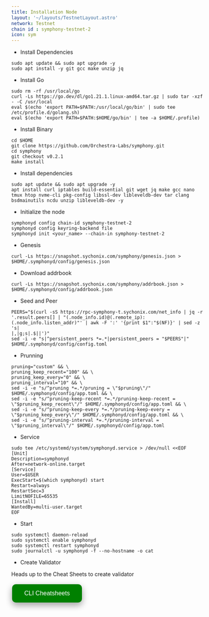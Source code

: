 ```yaml
---
title: Installation Node
layout: '~/layouts/TestnetLayout.astro'
network: Testnet
chain id : symphony-testnet-2
icon: sym
---
```


- Install Dependencies
```
sudo apt update && sudo apt upgrade -y 
sudo apt install -y git gcc make unzip jq
```

- Install Go
```
sudo rm -rf /usr/local/go
curl -Ls https://go.dev/dl/go1.21.1.linux-amd64.tar.gz | sudo tar -xzf - -C /usr/local
eval $(echo 'export PATH=$PATH:/usr/local/go/bin' | sudo tee /etc/profile.d/golang.sh)
eval $(echo 'export PATH=$PATH:$HOME/go/bin' | tee -a $HOME/.profile)
```

- Install Binary
```
cd $HOME
git clone https://github.com/Orchestra-Labs/symphony.git
cd symphony
git checkout v0.2.1
make install
```
- Install dependencies 

```
sudo apt update && sudo apt upgrade -y
apt install curl iptables build-essential git wget jq make gcc nano tmux htop nvme-cli pkg-config libssl-dev libleveldb-dev tar clang bsdmainutils ncdu unzip libleveldb-dev -y
```

- Initialize the node
```
symphonyd config chain-id symphony-testnet-2
symphonyd config keyring-backend file
symphonyd init <your_name> --chain-in symphony-testnet-2
```

- Genesis
```
curl -Ls https://snapshot.sychonix.com/symphony/genesis.json > $HOME/.symphonyd/config/genesis.json 
```
- Download addrbook
```
curl -Ls https://snapshot.sychonix.com/symphony/addrbook.json > $HOME/.symphonyd/config/addrbook.json
```
- Seed and Peer
```
PEERS="$(curl -sS https://rpc-symphony-t.sychonix.com/net_info | jq -r '.result.peers[] | "(.node_info.id)@(.remote_ip):(.node_info.listen_addr)"' | awk -F ':' '{print $1":"$(NF)}' | sed -z 's|
|,|g;s|.$||')"
sed -i -e "s|^persistent_peers *=.*|persistent_peers = "$PEERS"|" $HOME/.symphonyd/config/config.toml
```

- Prunning
```
pruning="custom" && \
pruning_keep_recent="100" && \
pruning_keep_every="0" && \
pruning_interval="10" && \
sed -i -e "s/^pruning *=.*/pruning = \"$pruning\"/" $HOME/.symphonyd/config/app.toml && \
sed -i -e "s/^pruning-keep-recent *=.*/pruning-keep-recent = \"$pruning_keep_recent\"/" $HOME/.symphonyd/config/app.toml && \
sed -i -e "s/^pruning-keep-every *=.*/pruning-keep-every = \"$pruning_keep_every\"/" $HOME/.symphonyd/config/app.toml && \
sed -i -e "s/^pruning-interval *=.*/pruning-interval = \"$pruning_interval\"/" $HOME/.symphonyd/config/app.toml
```

- Service
```
sudo tee /etc/systemd/system/symphonyd.service > /dev/null <<EOF
[Unit]
Description=symphonyd
After=network-online.target
[Service]
User=$USER
ExecStart=$(which symphonyd) start
Restart=always
RestartSec=3
LimitNOFILE=65535
[Install]
WantedBy=multi-user.target
EOF
```

- Start
```
sudo systemctl daemon-reload
sudo systemctl enable symphonyd
sudo systemctl restart symphonyd
sudo journalctl -u symphonyd -f --no-hostname -o cat
```

 - Create Validator

Heads up to the Cheat Sheets to create validator

<a href="https://service.sychonix.com/testnet/symphonyd/cheat" target="_blank">
  <button style="background-color: green; border: none; color: white; padding: 15px 32px; text-align: center; text-decoration: none; display: inline-block; font-size: 16px; margin: 4px 2px; cursor: pointer; border-radius: 10px; box-shadow: 0 8px 16px 0 rgba(0,0,0,0.2), 0 6px 20px 0 rgba(0,0,0,0.19);" onmouseover="this.style.boxShadow='0 0 0 4px rgba(0,255,0,0.5)'" onmouseout="this.style.boxShadow='0 8px 16px 0 rgba(0,0,0,0.2), 0 6px 20px 0 rgba(0,0,0,0.19)'">CLI Cheatsheets</button>
</a>
